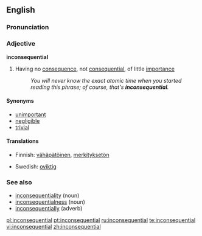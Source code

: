 ==English==

===Pronunciation===
{{ipacregion|Canada}} {{ipac|ɪnˌkɑnsəˈkwɛnʃəl|en-ca-synth-inconsequential.ogg|CA synth}}

===Adjective===
'''inconsequential'''

# Having no [[consequence]], not [[consequential]], of little [[importance]]
#: ''You will never know the exact atomic time when you started reading this phrase; of course, that's '''inconsequential'''.''

====Synonyms====
*[[unimportant]]
*[[negligible]]
*[[trivial]]

====Translations====
{{trans-top|Having no consequence}}
*Finnish: [[vähäpätöinen]], [[merkityksetön]]
{{trans-mid}}
*Swedish: [[oviktig]]
{{trans-bottom}}

===See also===
*[[inconsequentiality]] (noun)
*[[inconsequentialness]] (noun)
*[[inconsequentially]] (adverb)

[[pl:inconsequential]]
[[pt:inconsequential]]
[[ru:inconsequential]]
[[te:inconsequential]]
[[vi:inconsequential]]
[[zh:inconsequential]]